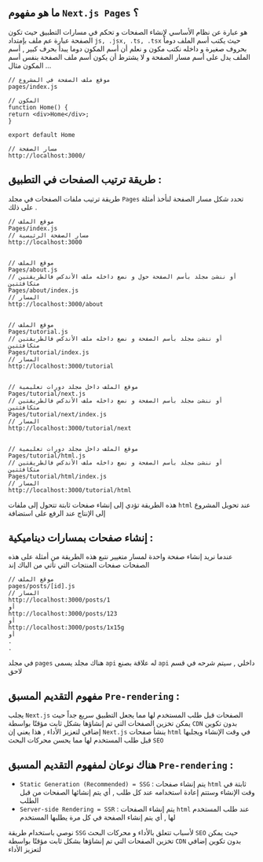 
<CommonSEO title='تعلم الصفحات Pages' description='التعرف على Pages في مشروع Next.js' keywords='تعلم الصفحات Pages, Frontend developer, Next.js'/>

<PageTutorial apiLocalUrl='next' namePage='تعلم الصفحات Pages'>
<div className='mdx'>

## ما هو مفهوم `Next.js Pages` ؟

هو عبارة عن نظام الأساسي لإنشاء الصفحات و تحكم في مسارات التطبيق حيث تكون الصفحة عبارة عم ملف بإمتداد `js, .jsx, .ts, .tsx` 
حيث يكتب أسم الملف دوماً بحروف صغيرة و داخله نكتب مكون و نعلم أن أسم المكون دوما يبدأ بحرف كبير 
, أسم الملف يدل على أسم مسار الصفحة و لا يشترط أن يكون أسم ملف الصفحة بنفس أسم المكون مثال ...

```
// موقع ملف الصفحة في المشروع
pages/index.js

// المكون
function Home() {
return <div>Home</div>;
}

export default Home

// مسار الصفحة
http://localhost:3000/
```
## طريقة ترتيب الصفحات في التطبيق :

طريقة ترتيب ملفات الصفحات في مجلد `Pages` تحدد شكل مسار الصفحة لنأخذ أمثلة على ذلك .

```
// موقع الملف
Pages/index.js
// مسار الصفحة الرئيسية
http://localhost:3000


// موقع الملف
Pages/about.js
// أو ننشئ مجلد بأسم الصفحة حول و نضع داخله ملف الأندكس فالطريقتين متكافئتين
Pages/about/index.js
// المسار
http://localhost:3000/about


// موقع الملف
Pages/tutorial.js
// أو ننشئ مجلد بأسم الصفحة و نضع داخله ملف الأندكس فالطريقتين متكافئتين
Pages/tutorial/index.js
// المسار
http://localhost:3000/tutorial


// موقع الملف داخل مجلد دورات تعليمية
Pages/tutorial/next.js
// أو ننشئ مجلد بأسم الصفحة و نضع داخله ملف الأندكس فالطريقتين متكافئتين
Pages/tutorial/next/index.js
// المسار
http://localhost:3000/tutorial/next


// موقع الملف داخل مجلد دورات تعليمية
Pages/tutorial/html.js
// أو ننشئ مجلد بأسم الصفحة و نضع داخله ملف الأندكس فالطريقتين متكافئتين
Pages/tutorial/html/index.js
// المسار
http://localhost:3000/tutorial/html
```
هذه الطريقة تؤدي إلى إنشاء صفحات ثابتة تتحول إلى ملفات `html` عند تحويل المشروع إلى الإنتاج عند الرفع على استضافة

## إنشاء صفحات بمسارات ديناميكية :

عندما نريد إنشاء صفحة واحدة لمسار متغيير نتبع هذه الطريقة من أمثلة على هذه الصفحات صفحات المنتجات التي تأتي من الباك إند

```
// موقع الملف
pages/posts/[id].js
// المسار
http://localhost:3000/posts/1
أو
http://localhost:3000/posts/123
أو
http://localhost:3000/posts/1x15g
أو
.
.
```

في مجلد `pages` هناك مجلد يسمى `api`  له علاقة بصنع `api` داخلي , سيتم شرحه في قسم لاحق

## مفهوم التقديم المسبق `Pre-rendering` :

يجلب `Next.js` الصفحات قبل طلب المستخدم لها مما يجعل التطبيق سريع جداً حيث يمكن تخزين الصفحات التي تم إنشاؤها بشكل ثابت مؤقتًا بواسطة `CDN` بدون تكوين إضافي لتعزيز الأداء , هذا يعني إن `Next.js` ينشأ صفحات `html` في وقت الإنشاء ويجلبها قبل طلب المستخدم لها مما يحسن محركات البحث `SEO`

## هناك نوعان لمفهوم التقديم المسبق `Pre-rendering` :

* `Static Generation (Recommended) = SSG` : يتم إنشاء صفحات `html` ثابتة في وقت الإنشاء وستتم إعادة استخدامه عند كل طلب , أي يتم إنشائها الصفحات من قبل الطلب
* `Server-side Rendering = SSR` : يتم إنشاء الصفحات `html` عند طلب المستخدم لها , أي يتم إنشاء الصفحة في كل مرة يطلبها المستخدم

نوصي باستخدام طريقة `SSG` لأسباب تتعلق بالأداء و محركات البحث `SEO` حيث يمكن تخزين الصفحات التي تم إنشاؤها بشكل ثابت مؤقتًا بواسطة `CDN` بدون تكوين إضافي لتعزيز الأداء

</div>
</PageTutorial>